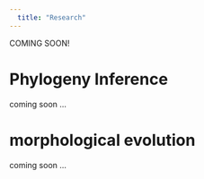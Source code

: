 ```yaml
---
  title: "Research"
---
```


COMING SOON!

# Phylogeny Inference

coming soon ...

# morphological evolution

coming soon ...